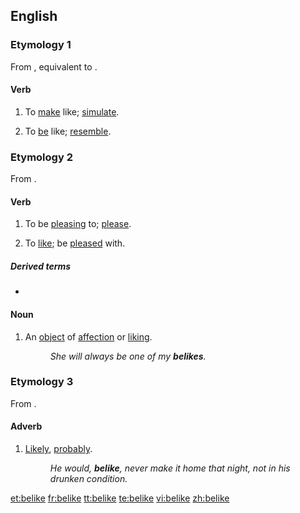 ==English==

===Etymology 1===
From {{etyl|enm}} {{term|beliken||to simulate, feign|lang=enm}}, equivalent to {{prefix|be|like}}.

====Verb====
{{en-verb|belik|ing}}

# {{transitive}} To [[make]] like; [[simulate]].
# {{transitive}} To [[be]] like; [[resemble]].

===Etymology 2===
From {{prefix|be|like}}.

====Verb====
{{en-verb|belik|ing}}

# {{impersonal}} To be [[pleasing]] to; [[please]].
# {{transitive}} To [[like]]; be [[pleased]] with.

=====Derived terms=====
* {{l|en|beliked}}

====Noun====
{{en-noun}}

# An [[object]] of [[affection]] or [[liking]].
#: ''She will always be one of my '''belikes'''.''

===Etymology 3===
From {{prefix|be|like}}.

====Adverb====
{{en-adv|-}}

#{{archaic|or|dialectal|Northern England}} [[likely|Likely]], [[probably]].
#:''He would, '''belike''', never make it home that night, not in his drunken condition.''

[[et:belike]]
[[fr:belike]]
[[tt:belike]]
[[te:belike]]
[[vi:belike]]
[[zh:belike]]